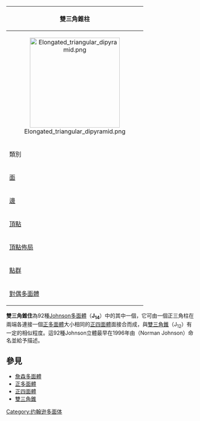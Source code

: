 {| border="1" bgcolor="#ffffff" cellpadding="5" align="right" style="margin-left:10px" width="250"
!bgcolor=#e7dcc3 colspan=2|雙三角錐柱
|-
|align=center colspan=2|[[File:Elongated_triangular_dipyramid.png|240px]] 
|-
|bgcolor=#e7dcc3|類別||[[Johnson多面體|Johnson多面體]] <br> [[雙五角錐|J<sub>13</sub>]] - '''J<sub>14</sub>''' - [[雙四角錐柱|J<sub>15</sub>]]
|-
|bgcolor=#e7dcc3|[[面_(幾何)|面]]||[[三角形|三角形]]×6 <br> [[正方形|正方形]]×3
|-
|bgcolor=#e7dcc3|[[邊_(幾何)|邊]]||15
|-
|bgcolor=#e7dcc3|[[頂點_(幾何)|頂點]]||8
|-
|bgcolor=#e7dcc3|[[頂點佈局|頂點佈局]]||2(3<sup>3</sup>)<br>6(3<sup>2</sup>.4<sup>2</sup>)
|-
|bgcolor=#e7dcc3|[[點群|點群]]||[[D3h群|D<sub>3h</sub>群]]
|-
|bgcolor=#e7dcc3|[[對偶多面體|對偶多面體]]||[[雙截三角錐|雙截三角錐]]<br>(Triangular bifrustum)
|}
'''雙三角錐住'''為92種[[Johnson多面體|Johnson多面體]]（'''J<sub>14</sub>'''）中的其中一個，它可由一個正三角柱在兩端各連接一個[[正多面體|正多面體]]大小相同的[[正四面體|正四面體]]面接合而成，與[[雙三角錐|雙三角錐]]（J<sub>12</sub>）有一定的相似程度。這92種Johnson立體最早在1996年由{{tsl|en|Norman Johnson (mathematician)|詹森·諾曼}}（Norman Johnson）命名並給予描述。
==參見==
*[[詹森多面體|詹森多面體]]
*[[正多面體|正多面體]]
*[[正四面體|正四面體]]
*[[雙三角錐|雙三角錐]]

{{多面體小作品}}
[[Category:约翰逊多面体|Category:约翰逊多面体]]